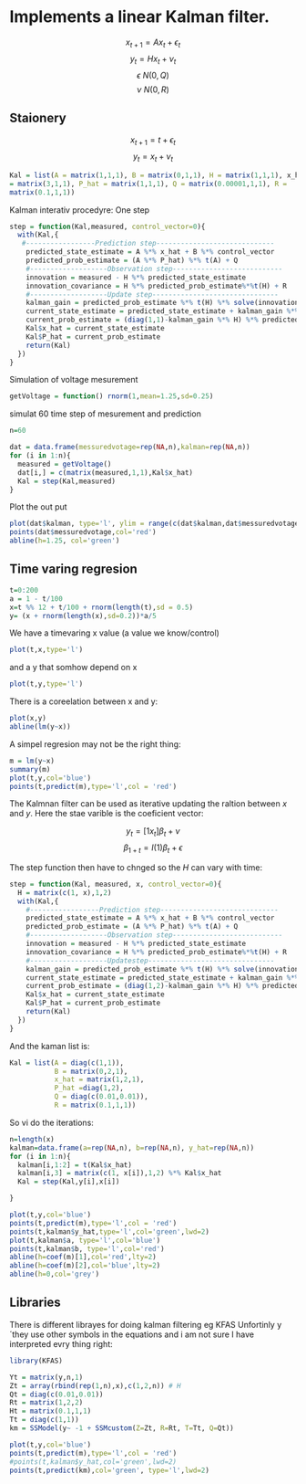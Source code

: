 # Implements a linear Kalman filter.

$$ x_{t+1} = Ax_t + \epsilon_t $$ $$ y_t = H  x_t+ \nu_t $$ $$ \epsilon ~ N(0,Q)
$$ $$ \nu ~ N(0,R) $$

## Staionery

$$ x_{t+1} = t + \epsilon_t$$ $$ y_t = x_t + \nu_t $$


```r
Kal = list(A = matrix(1,1,1), B = matrix(0,1,1), H = matrix(1,1,1), x_hat
= matrix(3,1,1), P_hat = matrix(1,1,1), Q = matrix(0.00001,1,1), R =
matrix(0.1,1,1))
```

Kalman interativ procedyre: One step

```r
step = function(Kal,measured, control_vector=0){
  with(Kal,{ 
   #-----------------Prediction step----------------------------- 
    predicted_state_estimate = A %*% x_hat + B %*% control_vector 
    predicted_prob_estimate = (A %*% P_hat) %*% t(A) + Q 
    #-------------------Observation step--------------------------- 
    innovation = measured - H %*% predicted_state_estimate 
    innovation_covariance = H %*% predicted_prob_estimate%*%t(H) + R
    #-------------------Update step------------------------------- 
    kalman_gain = predicted_prob_estimate %*% t(H) %*% solve(innovation_covariance) 
    current_state_estimate = predicted_state_estimate + kalman_gain %*% innovation
    current_prob_estimate = (diag(1,1)-kalman_gain %*% H) %*% predicted_prob_estimate
    Kal$x_hat = current_state_estimate 
    Kal$P_hat = current_prob_estimate 
    return(Kal) 
  }) 
}
```

Simulation of voltage mesurement

```r
getVoltage = function() rnorm(1,mean=1.25,sd=0.25) 
```


simulat 60 time step of mesurement and prediction
```r

n=60

dat = data.frame(messuredvotage=rep(NA,n),kalman=rep(NA,n))
for (i in 1:n){ 
  measured = getVoltage() 
  dat[i,] = c(matrix(measured,1,1),Kal$x_hat) 
  Kal = step(Kal,measured) 
} 
```

Plot the out put

```r
plot(dat$kalman, type='l', ylim = range(c(dat$kalman,dat$messuredvotage)), col='blue', lwd=2) 
points(dat$messuredvotage,col='red') 
abline(h=1.25, col='green') 
```


## Time varing regresion


```r
t=0:200 
a = 1 - t/100 
x=t %% 12 + t/100 + rnorm(length(t),sd = 0.5) 
y= (x + rnorm(length(x),sd=0.2))*a/5 

```

We have a timevaring x value (a value we know/control)

```r
plot(t,x,type='l') 
```

and a y that somhow depend on x

```r
plot(t,y,type='l')

``` 
There is a coreelation between x and y:

```r
plot(x,y) 
abline(lm(y~x)) 
```

A simpel regresion may not be the right thing:

```r
m = lm(y~x) 
summary(m) 
plot(t,y,col='blue') 
points(t,predict(m),type='l',col = 'red')
```

The Kalmnan filter can be used as iterative updating the raltion between $x$ and
$y$. Here the stae varible is the coeficient vector:

$$ y_t = [1 x_t] \beta_t + \nu $$
$$ \beta_{1+t} = I(1) \beta_t + \epsilon $$

The step function then have to chnged so the $H$ can vary with time:

```r
step = function(Kal, measured, x, control_vector=0){
  H = matrix(c(1, x),1,2) 
  with(Kal,{
    #-----------------Prediction step----------------------------- 
    predicted_state_estimate = A %*% x_hat + B %*% control_vector 
    predicted_prob_estimate = (A %*% P_hat) %*% t(A) + Q 
    #-------------------Observation step--------------------------- 
    innovation = measured - H %*% predicted_state_estimate 
    innovation_covariance = H %*% predicted_prob_estimate%*%t(H) + R 
    #-------------------Updatestep------------------------------- 
    kalman_gain = predicted_prob_estimate %*% t(H) %*% solve(innovation_covariance) 
    current_state_estimate = predicted_state_estimate + kalman_gain %*% innovation 
    current_prob_estimate = (diag(1,2)-kalman_gain %*% H) %*% predicted_prob_estimate 
    Kal$x_hat = current_state_estimate 
    Kal$P_hat = current_prob_estimate 
    return(Kal) 
  })
}
```

And the kaman list is:

```r
Kal = list(A = diag(c(1,1)), 
           B = matrix(0,2,1), 
           x_hat = matrix(1,2,1), 
           P_hat =diag(1,2), 
           Q = diag(c(0.01,0.01)), 
           R = matrix(0.1,1,1))
```

So vi do the iterations:

```r
n=length(x)
kalman=data.frame(a=rep(NA,n), b=rep(NA,n), y_hat=rep(NA,n))
for (i in 1:n){ 
  kalman[i,1:2] = t(Kal$x_hat) 
  kalman[i,3] = matrix(c(1, x[i]),1,2) %*% Kal$x_hat 
  Kal = step(Kal,y[i],x[i])

}

```

```r
plot(t,y,col='blue') 
points(t,predict(m),type='l',col = 'red') 
points(t,kalman$y_hat,type='l',col='green',lwd=2)
plot(t,kalman$a, type='l',col='blue')
points(t,kalman$b, type='l',col='red') 
abline(h=coef(m)[1],col='red',lty=2) 
abline(h=coef(m)[2],col='blue',lty=2) 
abline(h=0,col='grey')
```

## Libraries

There is different librayes for doing kalman filtering eg KFAS
Unfortinly y´they use other symbols in the equations and i am not sure I have interpreted evry thing right:

```r
library(KFAS)

Yt = matrix(y,n,1) 
Zt = array(rbind(rep(1,n),x),c(1,2,n)) # H
Qt = diag(c(0.01,0.01)) 
Rt = matrix(1,2,2) 
Ht = matrix(0.1,1,1) 
Tt = diag(c(1,1)) 
km = SSModel(y~ -1 + SSMcustom(Z=Zt, R=Rt, T=Tt, Q=Qt)) 
```


```r
plot(t,y,col='blue') 
points(t,predict(m),type='l',col = 'red') 
#points(t,kalman$y_hat,col='green',lwd=2)
points(t,predict(km),col='green', type='l',lwd=2)
```


